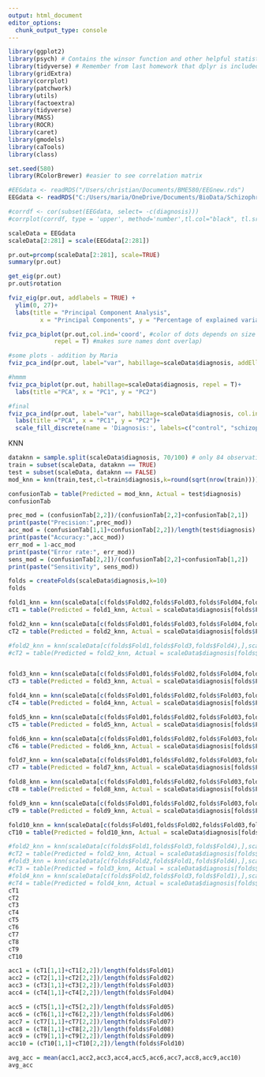 ```yaml
---
output: html_document
editor_options: 
  chunk_output_type: console
---
```

```r
library(ggplot2)
library(psych) # Contains the winsor function and other helpful statistical tools
library(tidyverse) # Remember from last homework that dplyr is included in tidyverse
library(gridExtra)
library(corrplot)
library(patchwork)
library(utils)
library(factoextra)
library(tidyverse)
library(MASS)
library(ROCR)
library(caret)
library(gmodels)
library(caTools)
library(class)

set.seed(580)
library(RColorBrewer) #easier to see correlation matrix
```


```r
#EEGdata <- readRDS("/Users/christian/Documents/BME580/EEGnew.rds")
EEGdata <- readRDS("C:/Users/maria/OneDrive/Documents/BioData/SchizophreniaEEG/EEGnew.rds")

#corrdf <- cor(subset(EEGdata, select= -c(diagnosis)))
#corrplot(corrdf, type = 'upper', method='number',tl.col="black", tl.srt=45, title='Correlation of EEG Data', mar=c(0,0,1,0), col=brewer.pal(n=10,name="RdBu"))
```

```r
scaleData = EEGdata
scaleData[2:281] = scale(EEGdata[2:281])
```

```r
pr.out=prcomp(scaleData[2:281], scale=TRUE)
summary(pr.out)
```

```r
get_eig(pr.out)
pr.out$rotation
```

```r
fviz_eig(pr.out, addlabels = TRUE) +
  ylim(0, 27)+
  labs(title = "Principal Component Analysis",
         x = "Principal Components", y = "Percentage of explained variance")
```

```r
fviz_pca_biplot(pr.out,col.ind='coord', #color of dots depends on size of loading
             repel = T) #makes sure names dont overlap)
```


```r
#some plots - addition by Maria
fviz_pca_ind(pr.out, label="var", habillage=scaleData$diagnosis, addEllipses=TRUE, ellipse.level=0.95)

#hmmm
fviz_pca_biplot(pr.out, habillage=scaleData$diagnosis, repel = T)+
  labs(title ="PCA", x = "PC1", y = "PC2")

#final
fviz_pca_ind(pr.out, label="var", habillage=scaleData$diagnosis, col.ind=scaleData$diagnosis)+
  labs(title ="PCA", x = "PC1", y = "PC2")+
  scale_fill_discrete(name = 'Diagnosis:', labels=c("control", "schizophrenic" ))


```

KNN

```r
dataknn = sample.split(scaleData$diagnosis, 70/100) # only 84 observations so small
train = subset(scaleData, dataknn == TRUE)
test = subset(scaleData, dataknn == FALSE)
mod_knn = knn(train,test,cl=train$diagnosis,k=round(sqrt(nrow(train))))

confusionTab = table(Predicted = mod_knn, Actual = test$diagnosis)
confusionTab
```

```r
prec_mod = (confusionTab[2,2])/(confusionTab[2,2]+confusionTab[2,1])
print(paste("Precision:",prec_mod))
acc_mod = (confusionTab[1,1]+confusionTab[2,2])/length(test$diagnosis)
print(paste("Accuracy:",acc_mod))
err_mod = 1-acc_mod
print(paste("Error rate:", err_mod))
sens_mod = (confusionTab[2,2])/(confusionTab[2,2]+confusionTab[1,2])
print(paste("Sensitivity", sens_mod))
```

```r
folds = createFolds(scaleData$diagnosis,k=10)
folds

fold1_knn = knn(scaleData[c(folds$Fold02,folds$Fold03,folds$Fold04,folds$Fold05,folds$Fold06,folds$Fold07,folds$Fold08,folds$Fold09,folds$Fold10),],scaleData[folds$Fold01,],cl=scaleData$diagnosis[c(folds$Fold02,folds$Fold03,folds$Fold04,folds$Fold05,folds$Fold06,folds$Fold07,folds$Fold08,folds$Fold09,folds$Fold10)],k=round(sqrt(length(folds$Fold01))))
cT1 = table(Predicted = fold1_knn, Actual = scaleData$diagnosis[folds$Fold01])

fold2_knn = knn(scaleData[c(folds$Fold01,folds$Fold03,folds$Fold04,folds$Fold05,folds$Fold06,folds$Fold07,folds$Fold08,folds$Fold09,folds$Fold10),],scaleData[folds$Fold02,],cl=scaleData$diagnosis[c(folds$Fold01,folds$Fold03,folds$Fold04,folds$Fold05,folds$Fold06,folds$Fold07,folds$Fold08,folds$Fold09,folds$Fold10)],k=round(sqrt(length(folds$Fold02))))
cT2 = table(Predicted = fold2_knn, Actual = scaleData$diagnosis[folds$Fold02])

#fold2_knn = knn(scaleData[c(folds$Fold1,folds$Fold3,folds$Fold4),],scaleData[folds$Fold2,],cl=scaleData$diagnosis[c(folds$Fold1,folds$Fold3,folds$Fold4)],k=round(sqrt(length(folds$Fold2))))
#cT2 = table(Predicted = fold2_knn, Actual = scaleData$diagnosis[folds$Fold2])


fold3_knn = knn(scaleData[c(folds$Fold01,folds$Fold02,folds$Fold04,folds$Fold05,folds$Fold06,folds$Fold07,folds$Fold08,folds$Fold09,folds$Fold10),],scaleData[folds$Fold03,],cl=scaleData$diagnosis[c(folds$Fold01,folds$Fold02,folds$Fold04,folds$Fold05,folds$Fold06,folds$Fold07,folds$Fold08,folds$Fold09,folds$Fold10)],k=round(sqrt(length(folds$Fold03))))
cT3 = table(Predicted = fold3_knn, Actual = scaleData$diagnosis[folds$Fold03])

fold4_knn = knn(scaleData[c(folds$Fold01,folds$Fold02,folds$Fold03,folds$Fold05,folds$Fold06,folds$Fold07,folds$Fold08,folds$Fold09,folds$Fold10),],scaleData[folds$Fold04,],cl=scaleData$diagnosis[c(folds$Fold01,folds$Fold02,folds$Fold03,folds$Fold05,folds$Fold06,folds$Fold07,folds$Fold08,folds$Fold09,folds$Fold10)],k=round(sqrt(length(folds$Fold04))))
cT4 = table(Predicted = fold4_knn, Actual = scaleData$diagnosis[folds$Fold04])

fold5_knn = knn(scaleData[c(folds$Fold01,folds$Fold02,folds$Fold03,folds$Fold04,folds$Fold06,folds$Fold07,folds$Fold08,folds$Fold09,folds$Fold10),],scaleData[folds$Fold05,],cl=scaleData$diagnosis[c(folds$Fold01,folds$Fold02,folds$Fold03,folds$Fold04,folds$Fold06,folds$Fold07,folds$Fold08,folds$Fold09,folds$Fold10)],k=round(sqrt(length(folds$Fold05))))
cT5 = table(Predicted = fold5_knn, Actual = scaleData$diagnosis[folds$Fold05])

fold6_knn = knn(scaleData[c(folds$Fold01,folds$Fold02,folds$Fold03,folds$Fold04,folds$Fold05,folds$Fold07,folds$Fold08,folds$Fold09,folds$Fold10),],scaleData[folds$Fold06,],cl=scaleData$diagnosis[c(folds$Fold01,folds$Fold02,folds$Fold03,folds$Fold04,folds$Fold05,folds$Fold07,folds$Fold08,folds$Fold09,folds$Fold10)],k=round(sqrt(length(folds$Fold06))))
cT6 = table(Predicted = fold6_knn, Actual = scaleData$diagnosis[folds$Fold06])

fold7_knn = knn(scaleData[c(folds$Fold01,folds$Fold02,folds$Fold03,folds$Fold04,folds$Fold05,folds$Fold06,folds$Fold08,folds$Fold09,folds$Fold10),],scaleData[folds$Fold07,],cl=scaleData$diagnosis[c(folds$Fold01,folds$Fold02,folds$Fold03,folds$Fold04,folds$Fold05,folds$Fold06,folds$Fold08,folds$Fold09,folds$Fold10)],k=round(sqrt(length(folds$Fold07))))
cT7 = table(Predicted = fold7_knn, Actual = scaleData$diagnosis[folds$Fold07])

fold8_knn = knn(scaleData[c(folds$Fold01,folds$Fold02,folds$Fold03,folds$Fold04,folds$Fold05,folds$Fold06,folds$Fold07,folds$Fold09,folds$Fold10),],scaleData[folds$Fold08,],cl=scaleData$diagnosis[c(folds$Fold01,folds$Fold02,folds$Fold03,folds$Fold04,folds$Fold05,folds$Fold06,folds$Fold07,folds$Fold09,folds$Fold10)],k=round(sqrt(length(folds$Fold08))))
cT8 = table(Predicted = fold8_knn, Actual = scaleData$diagnosis[folds$Fold08])

fold9_knn = knn(scaleData[c(folds$Fold01,folds$Fold02,folds$Fold03,folds$Fold04,folds$Fold05,folds$Fold06,folds$Fold07,folds$Fold08,folds$Fold10),],scaleData[folds$Fold09,],cl=scaleData$diagnosis[c(folds$Fold01,folds$Fold02,folds$Fold03,folds$Fold04,folds$Fold05,folds$Fold06,folds$Fold07,folds$Fold08,folds$Fold10)],k=round(sqrt(length(folds$Fold09))))
cT9 = table(Predicted = fold9_knn, Actual = scaleData$diagnosis[folds$Fold09])

fold10_knn = knn(scaleData[c(folds$Fold01,folds$Fold02,folds$Fold03,folds$Fold04,folds$Fold05,folds$Fold06,folds$Fold07,folds$Fold08,folds$Fold09),],scaleData[folds$Fold10,],cl=scaleData$diagnosis[c(folds$Fold01,folds$Fold02,folds$Fold03,folds$Fold04,folds$Fold05,folds$Fold06,folds$Fold07,folds$Fold08,folds$Fold09)],k=round(sqrt(length(folds$Fold10))))
cT10 = table(Predicted = fold10_knn, Actual = scaleData$diagnosis[folds$Fold10])

#fold2_knn = knn(scaleData[c(folds$Fold1,folds$Fold3,folds$Fold4),],scaleData[folds$Fold2,],cl=scaleData$diagnosis[c(folds$Fold1,folds$Fold3,folds$Fold4)],k=round(sqrt(length(folds$Fold2))))
#cT2 = table(Predicted = fold2_knn, Actual = scaleData$diagnosis[folds$Fold2])
#fold3_knn = knn(scaleData[c(folds$Fold2,folds$Fold1,folds$Fold4),],scaleData[folds$Fold3,],cl=scaleData$diagnosis[c(folds$Fold2,folds$Fold1,folds$Fold4)],k=round(sqrt(length(folds$Fold3))))
#cT3 = table(Predicted = fold3_knn, Actual = scaleData$diagnosis[folds$Fold3])
#fold4_knn = knn(scaleData[c(folds$Fold2,folds$Fold3,folds$Fold1),],scaleData[folds$Fold4,],cl=scaleData$diagnosis[c(folds$Fold2,folds$Fold3,folds$Fold1)],k=round(sqrt(length(folds$Fold4))))
#cT4 = table(Predicted = fold4_knn, Actual = scaleData$diagnosis[folds$Fold4])
cT1
cT2
cT3
cT4
cT5
cT6
cT7
cT8
cT9
cT10

acc1 = (cT1[1,1]+cT1[2,2])/length(folds$Fold01)
acc2 = (cT2[1,1]+cT2[2,2])/length(folds$Fold02)
acc3 = (cT3[1,1]+cT3[2,2])/length(folds$Fold03)
acc4 = (cT4[1,1]+cT4[2,2])/length(folds$Fold04)

acc5 = (cT5[1,1]+cT5[2,2])/length(folds$Fold05)
acc6 = (cT6[1,1]+cT6[2,2])/length(folds$Fold06)
acc7 = (cT7[1,1]+cT7[2,2])/length(folds$Fold07)
acc8 = (cT8[1,1]+cT8[2,2])/length(folds$Fold08)
acc9 = (cT9[1,1]+cT9[2,2])/length(folds$Fold09)
acc10 = (cT10[1,1]+cT10[2,2])/length(folds$Fold10)

avg_acc = mean(acc1,acc2,acc3,acc4,acc5,acc6,acc7,acc8,acc9,acc10)
avg_acc
```

